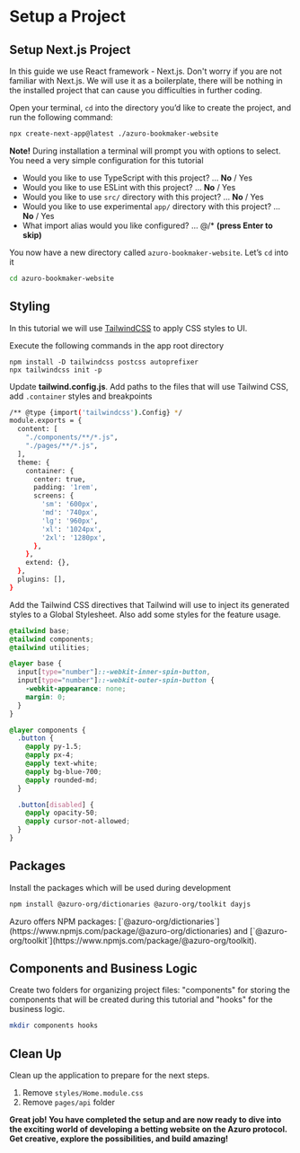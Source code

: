 
# Setup a Project

## Setup Next.js Project

In this guide we use React framework - Next.js. Don't worry if you are not familiar with Next.js. We will use it
as a boilerplate, there will be nothing in the installed project that can cause you difficulties in further coding.

Open your terminal, `cd` into the directory you’d like to create the project, and run the following command:

```bash copy
npx create-next-app@latest ./azuro-bookmaker-website
```

**Note!** During installation a terminal will prompt you with options to select. You need a very simple configuration
for this tutorial

- Would you like to use TypeScript with this project? … **No** / Yes
- Would you like to use ESLint with this project? … **No** / Yes
- Would you like to use `src/` directory with this project? … **No** / Yes
- Would you like to use experimental `app/` directory with this project? … **No** / Yes
- What import alias would you like configured? … @/* **(press Enter to skip)**

You now have a new directory called `azuro-bookmaker-website`. Let’s `cd` into it

```bash
cd azuro-bookmaker-website
```


## Styling

In this tutorial we will use [TailwindCSS](https://beta.nextjs.org/docs/styling/tailwind-css) to apply CSS styles to UI.

Execute the following commands in the app root directory

```
npm install -D tailwindcss postcss autoprefixer
npx tailwindcss init -p
```

Update **tailwind.config.js**. Add paths to the files that will use Tailwind CSS, add `.container` styles and breakpoints

```bash copy filename="tailwind.config.js"
/** @type {import('tailwindcss').Config} */
module.exports = {
  content: [
    "./components/**/*.js",
    "./pages/**/*.js",
  ],
  theme: {
    container: {
      center: true,
      padding: '1rem',
      screens: {
        'sm': '600px',
        'md': '740px',
        'lg': '960px',
        'xl': '1024px',
        '2xl': '1280px',
      },
    },
    extend: {},
  },
  plugins: [],
}
```

Add the Tailwind CSS directives that Tailwind will use to inject its generated styles to a Global Stylesheet. Also add
some styles for the feature usage.

```css copy filename="styles/globals.css"
@tailwind base;
@tailwind components;
@tailwind utilities;

@layer base {
  input[type="number"]::-webkit-inner-spin-button,
  input[type="number"]::-webkit-outer-spin-button {
    -webkit-appearance: none;
    margin: 0;
  }
}

@layer components {
  .button {
    @apply py-1.5;
    @apply px-4;
    @apply text-white;
    @apply bg-blue-700;
    @apply rounded-md;
  }

  .button[disabled] {
    @apply opacity-50;
    @apply cursor-not-allowed;
  }
}
```


## Packages

Install the packages which will be used during development

```bash copy
npm install @azuro-org/dictionaries @azuro-org/toolkit dayjs
```

<Callout type="info">
  Azuro offers NPM packages: [`@azuro-org/dictionaries`](https://www.npmjs.com/package/@azuro-org/dictionaries) and
  [`@azuro-org/toolkit`](https://www.npmjs.com/package/@azuro-org/toolkit).
</Callout>


## Components and Business Logic

Create two folders for organizing project files: "components" for storing the components that will be created
during this tutorial and "hooks" for the business logic.

```bash copy
mkdir components hooks
```


## Clean Up

Clean up the application to prepare for the next steps.

1. Remove `styles/Home.module.css`
2. Remove `pages/api` folder

**Great job! You have completed the setup and are now ready to dive into the exciting world of developing a betting
website on the Azuro protocol. Get creative, explore the possibilities, and build amazing!**
